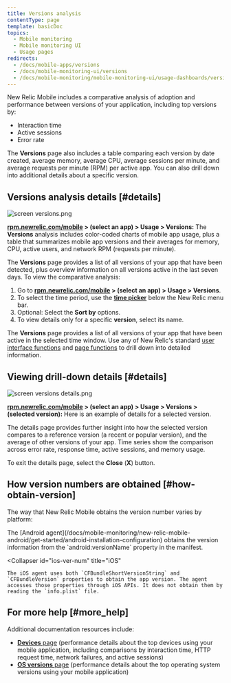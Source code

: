 ```yaml
---
title: Versions analysis
contentType: page
template: basicDoc
topics:
  - Mobile monitoring
  - Mobile monitoring UI
  - Usage pages
redirects:
  - /docs/mobile-apps/versions
  - /docs/mobile-monitoring-ui/versions
  - /docs/mobile-monitoring/mobile-monitoring-ui/usage-dashboards/versions-analysis
---
```


New Relic Mobile includes a comparative analysis of adoption and performance between versions of your application, including top versions by:

* Interaction time
* Active sessions
* Error rate

The **Versions** page also includes a table comparing each version by date created, average memory, average CPU, average sessions per minute, and average requests per minute (RPM) per active app. You can also drill down into additional details about a specific version.

## Versions analysis details [#details]

![screen versions.png](./images/screen-versions_0.png "screen versions.png")

**[rpm.newrelic.com/mobile](https://rpm.newrelic.com/mobile) > (select an app) > Usage > Versions:** The **Versions** analysis includes color-coded charts of mobile app usage, plus a table that summarizes mobile app versions and their averages for memory, CPU, active users, and network RPM (requests per minute).

The **Versions** page provides a list of all versions of your app that have been detected, plus overview information on all versions active in the last seven days. To view the comparative analysis:

1. Go to **[rpm.newrelic.com/mobile](https://rpm.newrelic.com/mobile) > (select an app) > Usage > Versions**.
2. To select the time period, use the [**time picker**](/docs/site/timepicker-setting-time-periods-to-view-data) below the New Relic menu bar.
3. Optional: Select the **Sort by** options.
4. To view details only for a specific **version**, select its name.

The **Versions** page provides a list of all versions of your app that have been active in the selected time window. Use any of New Relic's standard [user interface functions](/docs/accounts-partnerships/education/getting-started-new-relic/new-relic-user-interface) and [page functions](/docs/accounts-partnerships/education/getting-started-new-relic/standard-dashboard-features) to drill down into detailed information.

## Viewing drill-down details [#details]

![screen versions details.png](./images/screen-versions-details_0.png "screen versions details.png")

**[rpm.newrelic.com/mobile](https://rpm.newrelic.com/mobile) > (select an app) > Usage > Versions > (selected version):** Here is an example of details for a selected version.

The details page provides further insight into how the selected version compares to a reference version (a recent or popular version), and the average of other versions of your app. Time series show the comparison across error rate, response time, active sessions, and memory usage.

To exit the details page, select the **Close** (**X**) button.

## How version numbers are obtained [#how-obtain-version]

The way that New Relic Mobile obtains the version number varies by platform:

<CollapserGroup>
  <Collapser
    id="android-ver-num"
    title="Android"
  >
    The [Android agent](/docs/mobile-monitoring/new-relic-mobile-android/get-started/android-installation-configuration) obtains the version information from the `android:versionName` property in the manifest.
  </Collapser>

  <Collapser
    id="ios-ver-num"
    title="iOS"
  >
    The iOS agent uses both `CFBundleShortVersionString` and `CFBundleVersion` properties to obtain the app version. The agent accesses those properties through iOS APIs. It does not obtain them by reading the `info.plist` file.
  </Collapser>
</CollapserGroup>

## For more help [#more_help]

Additional documentation resources include:

* [**Devices** page](/docs/mobile-monitoring-ui/devices-dashboard) (performance details about the top devices using your mobile application, including comparisons by interaction time, HTTP request time, network failures, and active sessions)
* [**OS versions** page](/docs/mobile-monitoring-ui/os-versions-dashboard) (performance details about the top operating system versions using your mobile application)
